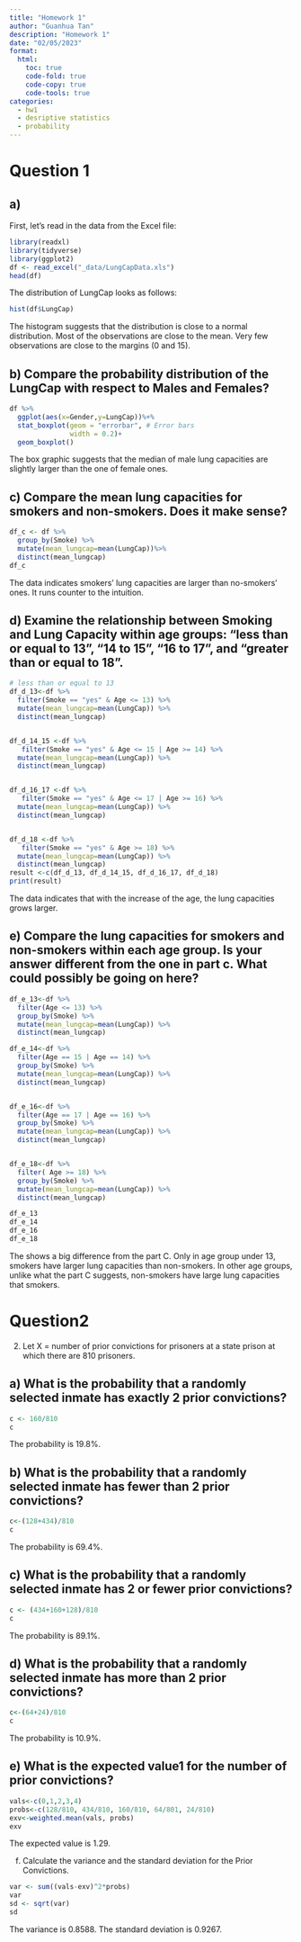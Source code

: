 ```yaml
---
title: "Homework 1"
author: "Guanhua Tan"
description: "Homework 1"
date: "02/05/2023"
format:
  html:
    toc: true
    code-fold: true
    code-copy: true
    code-tools: true
categories:
  - hw1
  - desriptive statistics 
  - probability
---
```


# Question 1

## a)

First, let's read in the data from the Excel file:

```r
library(readxl)
library(tidyverse)
library(ggplot2)
df <- read_excel("_data/LungCapData.xls")
head(df)
```

The distribution of LungCap looks as follows:

```r
hist(df$LungCap)
```

The histogram suggests that the distribution is close to a normal distribution. Most of the observations are close to the mean. Very few observations are close to the margins (0 and 15).

## b)  Compare the probability distribution of the LungCap with respect to Males and Females?

```r
df %>%
  ggplot(aes(x=Gender,y=LungCap))%+%
  stat_boxplot(geom = "errorbar", # Error bars
               width = 0.2)+
  geom_boxplot()


```

The box graphic suggests that the median of male lung capacities are slightly larger than the one of female ones.

## c)  Compare the mean lung capacities for smokers and non-smokers. Does it make sense?

```r
df_c <- df %>%
  group_by(Smoke) %>%
  mutate(mean_lungcap=mean(LungCap))%>%
  distinct(mean_lungcap)
df_c 
```

The data indicates smokers' lung capacities are larger than no-smokers' ones. It runs counter to the intuition.

## d)  Examine the relationship between Smoking and Lung Capacity within age groups: "less than or equal to 13", "14 to 15", "16 to 17", and "greater than or equal to 18".

```r
# less than or equal to 13
df_d_13<-df %>%
  filter(Smoke == "yes" & Age <= 13) %>%
  mutate(mean_lungcap=mean(LungCap)) %>%
  distinct(mean_lungcap)


df_d_14_15 <-df %>%
   filter(Smoke == "yes" & Age <= 15 | Age >= 14) %>%
  mutate(mean_lungcap=mean(LungCap)) %>%
  distinct(mean_lungcap)


df_d_16_17 <-df %>%
   filter(Smoke == "yes" & Age <= 17 | Age >= 16) %>%
  mutate(mean_lungcap=mean(LungCap)) %>%
  distinct(mean_lungcap)


df_d_18 <-df %>%
   filter(Smoke == "yes" & Age >= 18) %>%
  mutate(mean_lungcap=mean(LungCap)) %>%
  distinct(mean_lungcap)
result <-c(df_d_13, df_d_14_15, df_d_16_17, df_d_18)
print(result)
```

The data indicates that with the increase of the age, the lung capacities grows larger.

## e)  Compare the lung capacities for smokers and non-smokers within each age group. Is your answer different from the one in part c. What could possibly be going on here?

```r
df_e_13<-df %>%
  filter(Age <= 13) %>%
  group_by(Smoke) %>%
  mutate(mean_lungcap=mean(LungCap)) %>%
  distinct(mean_lungcap)

df_e_14<-df %>%
  filter(Age == 15 | Age == 14) %>%
  group_by(Smoke) %>%
  mutate(mean_lungcap=mean(LungCap)) %>%
  distinct(mean_lungcap)


df_e_16<-df %>%
  filter(Age == 17 | Age == 16) %>%
  group_by(Smoke) %>%
  mutate(mean_lungcap=mean(LungCap)) %>%
  distinct(mean_lungcap)


df_e_18<-df %>%
  filter( Age >= 18) %>%
  group_by(Smoke) %>%
  mutate(mean_lungcap=mean(LungCap)) %>%
  distinct(mean_lungcap)

df_e_13
df_e_14
df_e_16
df_e_18


```

The shows a big difference from the part C. Only in age group under 13, smokers have larger lung capacities than non-smokers. In other age groups, unlike what the part C suggests, non-smokers have large lung capacities that smokers.

# Question2
2.  Let X = number of prior convictions for prisoners at a state prison at which there are 810 prisoners.

<!-- -->

## a)  What is the probability that a randomly selected inmate has exactly 2 prior convictions?

```r
c <- 160/810
c
```

The probability is 19.8%.

## b)  What is the probability that a randomly selected inmate has fewer than 2 prior convictions?

```r
c<-(128+434)/810
c
```

The probability is 69.4%.

## c)  What is the probability that a randomly selected inmate has 2 or fewer prior convictions?

```r
c <- (434+160+128)/810
c
```

The probability is 89.1%.

## d)  What is the probability that a randomly selected inmate has more than 2 prior convictions?

```r
c<-(64+24)/810
c
```

The probability is 10.9%.

## e)  What is the expected value1 for the number of prior convictions?

```r
vals<-c(0,1,2,3,4)
probs<-c(128/810, 434/810, 160/810, 64/801, 24/810)
exv<-weighted.mean(vals, probs)
exv
```

The expected value is 1.29.

f)  Calculate the variance and the standard deviation for the Prior Convictions.

```r
var <- sum((vals-exv)^2*probs)
var
sd <- sqrt(var)
sd
```

The variance is 0.8588. The standard deviation is 0.9267.
